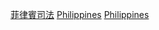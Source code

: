 {{Commonscat|Law of the Philippines}}

[[Category:菲律賓司法|]]
[[Category:亞洲法律|Philippines]]
[[Category:各國法律|Philippines]]